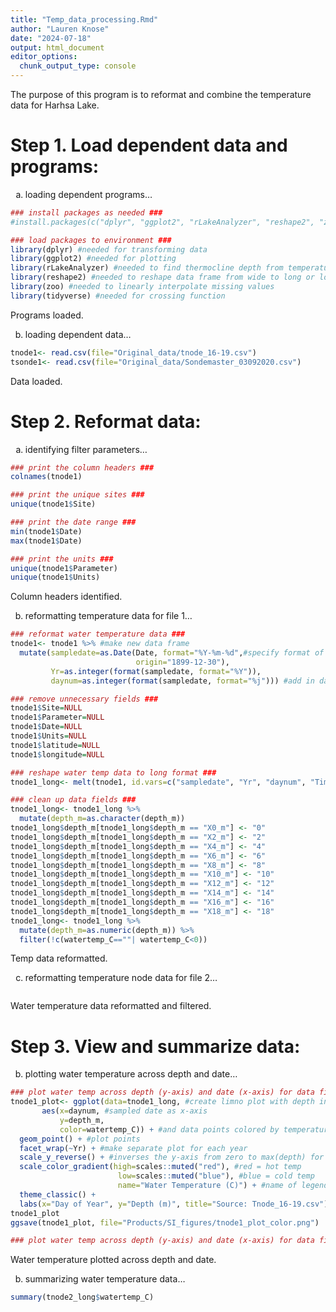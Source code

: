 ```yaml
---
title: "Temp_data_processing.Rmd"
author: "Lauren Knose"
date: "2024-07-18"
output: html_document
editor_options: 
  chunk_output_type: console
---
```


The purpose of this program is to reformat and combine the temperature data for Harhsa Lake.

# Step 1. Load dependent data and programs:

a) loading dependent programs...

```r
### install packages as needed ###
#install.packages(c("dplyr", "ggplot2", "rLakeAnalyzer", "reshape2", "zoo", "tidyverse"))

### load packages to environment ###
library(dplyr) #needed for transforming data
library(ggplot2) #needed for plotting
library(rLakeAnalyzer) #needed to find thermocline depth from temperature profile
library(reshape2) #needed to reshape data frame from wide to long or long to wide
library(zoo) #needed to linearly interpolate missing values
library(tidyverse) #needed for crossing function
```

Programs loaded.


b) loading dependent data...

```r
tnode1<- read.csv(file="Original_data/tnode_16-19.csv")
tsonde1<- read.csv(file="Original_data/Sondemaster_03092020.csv")
```

Data loaded.

# Step 2. Reformat data: 

a) identifying filter parameters...

```r
### print the column headers ###
colnames(tnode1)

### print the unique sites ###
unique(tnode1$Site)

### print the date range ###
min(tnode1$Date)
max(tnode1$Date)

### print the units ###
unique(tnode1$Parameter)
unique(tnode1$Units)
```

Column headers identified.

b) reformatting temperature data for file 1...

```r
### reformat water temperature data ###
tnode1<- tnode1 %>% #make new data frame
  mutate(sampledate=as.Date(Date, format="%Y-%m-%d",#specify format of date
                            origin="1899-12-30"),
         Yr=as.integer(format(sampledate, format="%Y")),
         daynum=as.integer(format(sampledate, format="%j"))) #add in day number

### remove unnecessary fields ###
tnode1$Site=NULL
tnode1$Parameter=NULL
tnode1$Date=NULL
tnode1$Units=NULL 
tnode1$latitude=NULL
tnode1$longitude=NULL

### reshape water temp data to long format ###
tnode1_long<- melt(tnode1, id.vars=c("sampledate", "Yr", "daynum", "Time"), value.name="watertemp_C", variable.name="depth_m")

### clean up data fields ###
tnode1_long<- tnode1_long %>%
  mutate(depth_m=as.character(depth_m))
tnode1_long$depth_m[tnode1_long$depth_m == "X0_m"] <- "0"
tnode1_long$depth_m[tnode1_long$depth_m == "X2_m"] <- "2"
tnode1_long$depth_m[tnode1_long$depth_m == "X4_m"] <- "4"
tnode1_long$depth_m[tnode1_long$depth_m == "X6_m"] <- "6"
tnode1_long$depth_m[tnode1_long$depth_m == "X8_m"] <- "8"
tnode1_long$depth_m[tnode1_long$depth_m == "X10_m"] <- "10"
tnode1_long$depth_m[tnode1_long$depth_m == "X12_m"] <- "12"
tnode1_long$depth_m[tnode1_long$depth_m == "X14_m"] <- "14"
tnode1_long$depth_m[tnode1_long$depth_m == "X16_m"] <- "16"
tnode1_long$depth_m[tnode1_long$depth_m == "X18_m"] <- "18"
tnode1_long<- tnode1_long %>%
  mutate(depth_m=as.numeric(depth_m)) %>%
  filter(!c(watertemp_C==""| watertemp_C<0))
```

Temp data reformatted.

c) reformatting temperature node data for file 2...

```r

```

Water temperature data reformatted and filtered.

# Step 3. View and summarize data:

b) plotting water temperature across depth and date...

```r
### plot water temp across depth (y-axis) and date (x-axis) for data file 1 ###
tnode1_plot<- ggplot(data=tnode1_long, #create limno plot with depth inverse on y-axis
       aes(x=daynum, #sampled date as x-axis
           y=depth_m, 
           color=watertemp_C)) + #and data points colored by temperature
  geom_point() + #plot points
  facet_wrap(~Yr) + #make separate plot for each year
  scale_y_reverse() + #inverses the y-axis from zero to max(depth) for limno plot
  scale_color_gradient(high=scales::muted("red"), #red = hot temp
                        low=scales::muted("blue"), #blue = cold temp
                        name="Water Temperature (C)") + #name of legend
  theme_classic() +
  labs(x="Day of Year", y="Depth (m)", title="Source: Tnode_16-19.csv") 
tnode1_plot
ggsave(tnode1_plot, file="Products/SI_figures/tnode1_plot_color.png")

### plot water temp across depth (y-axis) and date (x-axis) for data file 2 ###

```

Water temperature plotted across depth and date.

b) summarizing water temperature data...

```r
summary(tnode2_long$watertemp_C)

```